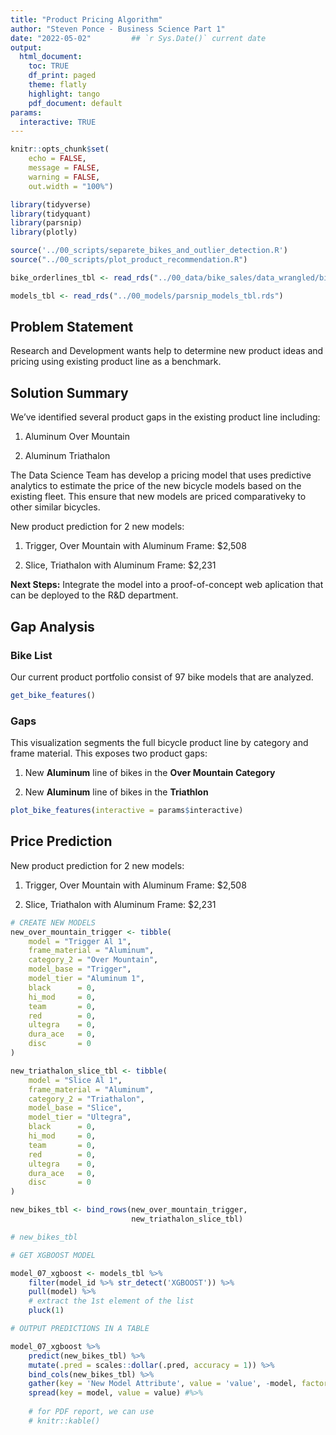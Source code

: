 ```yaml
---
title: "Product Pricing Algorithm"
author: "Steven Ponce - Business Science Part 1"
date: "2022-05-02"         ## `r Sys.Date()` current date 
output:
  html_document: 
    toc: TRUE
    df_print: paged
    theme: flatly
    highlight: tango
    pdf_document: default
params:
  interactive: TRUE 
---
```


```r
knitr::opts_chunk$set(
    echo = FALSE,
    message = FALSE,
    warning = FALSE,
    out.width = "100%")
```

```r
library(tidyverse)
library(tidyquant)
library(parsnip)
library(plotly)
```         


```r
source('../00_scripts/separete_bikes_and_outlier_detection.R')
source("../00_scripts/plot_product_recommendation.R")
```

```r
bike_orderlines_tbl <- read_rds("../00_data/bike_sales/data_wrangled/bike_orderlines.rds")
```

```r
models_tbl <- read_rds("../00_models/parsnip_models_tbl.rds")
```

## Problem Statement

Research and Development wants help to determine new product ideas and pricing using existing product line as a benchmark.

## Solution Summary

We've identified several product gaps in the existing product line including:

1. Aluminum Over Mountain

2. Aluminum Triathalon

The Data Science Team has develop a pricing model that uses predictive analytics to estimate the price of the new bicycle models based on the existing fleet. This ensure that new models are priced comparativeky to other similar bicycles.

New product prediction for 2 new models:

1. Trigger, Over Mountain with Aluminum Frame: $2,508

2. Slice, Triathalon with Aluminum Frame: $2,231

**Next Steps:** Integrate the model into a proof-of-concept web aplication that can be deployed to the R&D department.


## Gap Analysis

### Bike List

Our current product portfolio consist of 97 bike models that are analyzed.

```r
get_bike_features()
```

### Gaps

This visualization segments the full bicycle product line by category and frame material.  This exposes two product gaps:

1. New **Aluminum** line of bikes in the **Over Mountain Category**

2. New **Aluminum** line of bikes in the **Triathlon**


```r
plot_bike_features(interactive = params$interactive)
```
 
\newpage
## Price Prediction

New product prediction for 2 new models:

1. Trigger, Over Mountain with Aluminum Frame: $2,508

2. Slice, Triathalon with Aluminum Frame: $2,231



```r
# CREATE NEW MODELS
new_over_mountain_trigger <- tibble(
    model = "Trigger Al 1",
    frame_material = "Aluminum",
    category_2 = "Over Mountain",
    model_base = "Trigger",
    model_tier = "Aluminum 1",
    black      = 0,
    hi_mod     = 0,
    team       = 0,
    red        = 0,
    ultegra    = 0,
    dura_ace   = 0,
    disc       = 0
) 

new_triathalon_slice_tbl <- tibble(
    model = "Slice Al 1",
    frame_material = "Aluminum",
    category_2 = "Triathalon",
    model_base = "Slice",
    model_tier = "Ultegra",
    black      = 0,
    hi_mod     = 0,
    team       = 0,
    red        = 0,
    ultegra    = 0,
    dura_ace   = 0,
    disc       = 0
) 

new_bikes_tbl <- bind_rows(new_over_mountain_trigger, 
                           new_triathalon_slice_tbl)

# new_bikes_tbl
```

```r
# GET XGBOOST MODEL

model_07_xgboost <- models_tbl %>% 
    filter(model_id %>% str_detect('XGBOOST')) %>% 
    pull(model) %>% 
    # extract the 1st element of the list
    pluck(1)  
```


```r
# OUTPUT PREDICTIONS IN A TABLE

model_07_xgboost %>% 
    predict(new_bikes_tbl) %>% 
    mutate(.pred = scales::dollar(.pred, accuracy = 1)) %>% 
    bind_cols(new_bikes_tbl) %>% 
    gather(key = 'New Model Attribute', value = 'value', -model, factor_key = TRUE) %>% 
    spread(key = model, value = value) #%>% 
    
    # for PDF report, we can use
    # knitr::kable()
```

